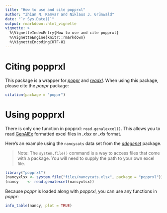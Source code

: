```yaml
---
title: "How to use and cite popprxl"
author: "Zhian N. Kamvar and Niklaus J. Grünwald"
date: "`r Sys.Date()`"
output: rmarkdown::html_vignette
vignette: >
  %\VignetteIndexEntry{How to use and cite popprxl}
  %\VignetteEngine{knitr::rmarkdown}
  %\VignetteEncoding{UTF-8}
---
```


# Citing popprxl

This package is a wrapper for [*poppr*](http://cran.r-project.org/package=poppr)
and [*readxl*](http://cran.r-project.org/package=readxl). When using this
package, please cite the *poppr* package:

```r
citation(package = "poppr")
```


# Using popprxl

There is only one function in popprxl: `read.genalexcel()`. This allows you to
read [GenAlEx](http://biology-assets.anu.edu.au/GenAlEx/Welcome.html) formatted
excel files in *.xlsx* or *.xls* format.

Here's an example using the `nancycats` data set from the
[*adegenet*](https://cran.r-project.org/package=adegenet) package.

> Note: The `system.file()` command is a way to access files that come with a
> package. You will need to supply the path to your own excel file.

```r
library("popprxl")
(nancyxlsx <- system.file("files/nancycats.xlsx", package = "popprxl"))
(nancy    <- read.genalexcel(nancyxlsx))
```

Because *poppr* is loaded along with *popprxl*, you can use any functions in
*poppr*:

```r
info_table(nancy, plot = TRUE)
```




